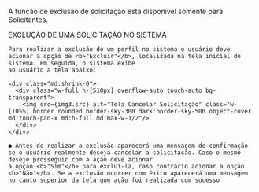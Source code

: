 

  <p class="text-lg font-bold text-sky-600 dark:text-cyan-300 underline decoration-1">A função de exclusão de solicitação está disponível somente para Solicitantes.</p>
  
  <section>
    <p class="text-lg font-bold">EXCLUÇÃO DE UMA SOLICITAÇÃO NO SISTEMA</p>
    
    Para realizar a exclusão de um perfil no sistema o usuário deve acionar a opção de <b>"Excluir"</b>, localizada na tela inicial do sistema. Em seguida, o sistema exibe
    ao usuário a tela abaixo: 
  
    <div class="md:shrink-0">
      <div class="w-full h-[510px] overflow-auto touch-auto bg-transparent">
        <img src={img3.src} alt="Tela Cancelar Solicitação" class="w-[105%] border rounded border-sky-300 dark:border-sky-500 object-cover md:touch-pan-x md:h-full md:max-w-1/2"/>
      </div>
    </div>

    ● Antes de realizar a exclusão aparecerá uma mensagem de confirmação se o usuário realmente deseja cancelar a solicitação. Caso o mesmo deseje prosseguir com a ação deve acionar
    a opção <b>"Sim"</b> para excluí-la, caso contrário acionar a opção <b>"Não"</b>. Se a exclusão ocorrer com êxito aparecerá uma mensagem no canto superior da tela que ação foi realizada com sucesso
  
  </section>

<ImprimirSolicitacao/>